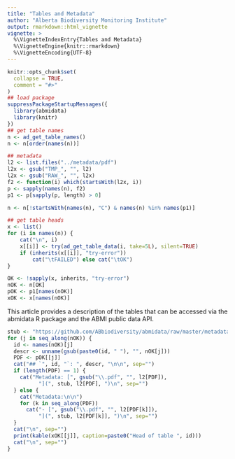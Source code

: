 ```yaml
---
title: "Tables and Metadata"
author: "Alberta Biodiversity Monitoring Institute"
output: rmarkdown::html_vignette
vignette: >
  %\VignetteIndexEntry{Tables and Metadata}
  %\VignetteEngine{knitr::rmarkdown}
  %\VignetteEncoding{UTF-8}
---
```


```r
knitr::opts_chunk$set(
  collapse = TRUE,
  comment = "#>"
)
## load package
suppressPackageStartupMessages({
  library(abmidata)
  library(knitr)
})
## get table names
n <- ad_get_table_names()
n <- n[order(names(n))]

## metadata
l2 <- list.files("../metadata/pdf")
l2x <- gsub("TMP_", "", l2)
l2x <- gsub("RAW_", "", l2x)
f2 <- function(i) which(startsWith(l2x, i))
p <- sapply(names(n), f2)
p1 <- p[sapply(p, length) > 0]

n <- n[!startsWith(names(n), "C") & names(n) %in% names(p1)]

## get table heads
x <- list()
for (i in names(n)) {
    cat("\n", i)
    x[[i]] <- try(ad_get_table_data(i, take=5L), silent=TRUE)
    if (inherits(x[[i]], "try-error"))
        cat("\tFAILED") else cat("\tOK")
}

OK <- !sapply(x, inherits, "try-error")
nOK <- n[OK]
pOK <- p1[names(nOK)]
xOK <- x[names(nOK)]
```

This article provides a description of the tables
that can be accessed via the abmidata R package
and the ABMI public data API.

```r
stub <- "https://github.com/ABbiodiversity/abmidata/raw/master/metadata/pdf/"
for (j in seq_along(nOK)) {
  id <- names(nOK)[j]
  descr <- unname(gsub(paste0(id, " "), "", nOK[j]))
  PDF <- pOK[[j]]
  cat("## `", id, "`: ", descr, "\n\n", sep="")
  if (length(PDF) == 1) {
    cat("Metadata: [", gsub("\\.pdf", "", l2[PDF]), 
          "](", stub, l2[PDF], ")\n", sep="")
  } else {
    cat("Metadata:\n\n")
    for (k in seq_along(PDF))
      cat("- [", gsub("\\.pdf", "", l2[PDF[k]]), 
          "](", stub, l2[PDF[k]], ")\n", sep="")
  }
  cat("\n", sep="")
  print(kable(xOK[[j]], caption=paste0("Head of table ", id)))
  cat("\n", sep="")
}
```
